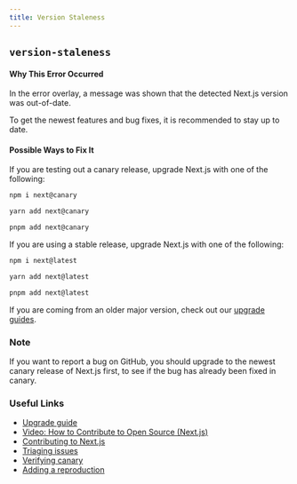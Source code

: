 ```yaml
---
title: Version Staleness
---
```


## `version-staleness`

#### Why This Error Occurred

In the error overlay, a message was shown that the detected Next.js version was out-of-date.

To get the newest features and bug fixes, it is recommended to stay up to date.

#### Possible Ways to Fix It

If you are testing out a canary release, upgrade Next.js with one of the following:

```sh
npm i next@canary
```

```sh
yarn add next@canary
```

```sh
pnpm add next@canary
```

If you are using a stable release, upgrade Next.js with one of the following:

```sh
npm i next@latest
```

```sh
yarn add next@latest
```

```sh
pnpm add next@latest
```

If you are coming from an older major version, check out our [upgrade guides](https://nextjs.org/docs/upgrading).

### Note

If you want to report a bug on GitHub, you should upgrade to the newest canary release of Next.js first, to see if the bug has already been fixed in canary.

### Useful Links

- [Upgrade guide](https://nextjs.org/docs/upgrading)
- [Video: How to Contribute to Open Source (Next.js)](https://www.youtube.com/watch?v=cuoNzXFLitc)
- [Contributing to Next.js](https://github.com/vercel/next.js/blob/canary/contributing.md)
- [Triaging issues](https://github.com/vercel/next.js/blob/canary/contributing/repository/triaging.md)
- [Verifying canary](https://github.com/vercel/next.js/blob/canary/.github/actions/issue-validator/canary.md)
- [Adding a reproduction](https://github.com/vercel/next.js/blob/canary/.github/actions/issue-validator/repro.md)
